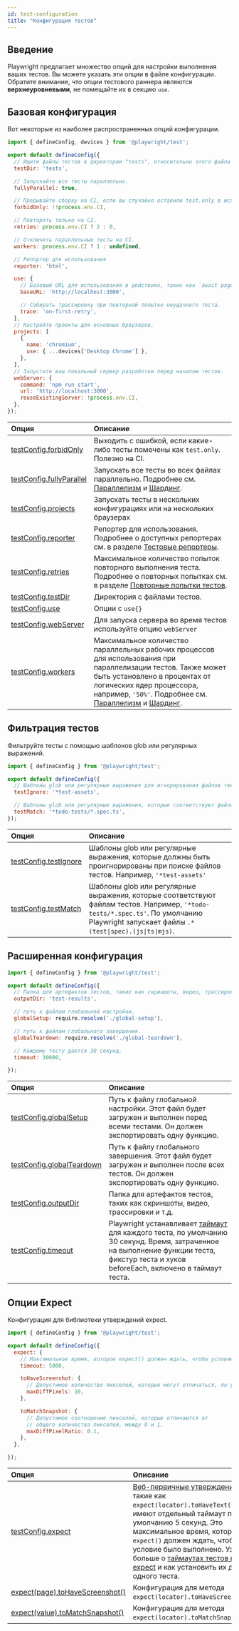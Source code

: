 ```yaml
---
id: test-configuration
title: "Конфигурация тестов"
---
```


## Введение

Playwright предлагает множество опций для настройки выполнения ваших тестов. Вы можете указать эти опции в файле конфигурации. Обратите внимание, что опции тестового раннера являются **верхнеуровневыми**, не помещайте их в секцию `use`.

## Базовая конфигурация

Вот некоторые из наиболее распространенных опций конфигурации.

```js
import { defineConfig, devices } from '@playwright/test';

export default defineConfig({
  // Ищите файлы тестов в директории "tests", относительно этого файла конфигурации.
  testDir: 'tests',

  // Запускайте все тесты параллельно.
  fullyParallel: true,

  // Прерывайте сборку на CI, если вы случайно оставили test.only в исходном коде.
  forbidOnly: !!process.env.CI,

  // Повторять только на CI.
  retries: process.env.CI ? 2 : 0,

  // Отключить параллельные тесты на CI.
  workers: process.env.CI ? 1 : undefined,

  // Репортер для использования
  reporter: 'html',

  use: {
    // Базовый URL для использования в действиях, таких как `await page.goto('/')`.
    baseURL: 'http://localhost:3000',

    // Собирать трассировку при повторной попытке неудачного теста.
    trace: 'on-first-retry',
  },
  // Настройте проекты для основных браузеров.
  projects: [
    {
      name: 'chromium',
      use: { ...devices['Desktop Chrome'] },
    },
  ],
  // Запустите ваш локальный сервер разработки перед началом тестов.
  webServer: {
    command: 'npm run start',
    url: 'http://localhost:3000',
    reuseExistingServer: !process.env.CI,
  },
});
```

| Опция | Описание |
| :- | :- |
| [testConfig.forbidOnly](/api/class-testconfig.mdx#test-config-forbid-only) | Выходить с ошибкой, если какие-либо тесты помечены как `test.only`. Полезно на CI.|
| [testConfig.fullyParallel](/api/class-testconfig.mdx#test-config-fully-parallel) | Запускать все тесты во всех файлах параллельно. Подробнее см. [Параллелизм](./test-parallel) и [Шардинг](./test-sharding). |
| [testConfig.projects](/api/class-testconfig.mdx#test-config-projects) | Запускать тесты в нескольких конфигурациях или на нескольких браузерах |
| [testConfig.reporter](/api/class-testconfig.mdx#test-config-reporter) | Репортер для использования. Подробнее о доступных репортерах см. в разделе [Тестовые репортеры](/test-reporters.mdx). |
| [testConfig.retries](/api/class-testconfig.mdx#test-config-retries) | Максимальное количество попыток повторного выполнения теста. Подробнее о повторных попытках см. в разделе [Повторные попытки тестов](/test-retries.mdx).|
| [testConfig.testDir](/api/class-testconfig.mdx#test-config-test-dir) | Директория с файлами тестов. |
| [testConfig.use](/api/class-testconfig.mdx#test-config-use)  | Опции с `use{}` |
| [testConfig.webServer](/api/class-testconfig.mdx#test-config-web-server) | Для запуска сервера во время тестов используйте опцию `webServer` |
| [testConfig.workers](/api/class-testconfig.mdx#test-config-workers) | Максимальное количество параллельных рабочих процессов для использования при параллелизации тестов. Также может быть установлено в процентах от логических ядер процессора, например, `'50%'`. Подробнее см. [Параллелизм](./test-parallel) и [Шардинг](./test-sharding). |

## Фильтрация тестов

Фильтруйте тесты с помощью шаблонов glob или регулярных выражений.

```js title="playwright.config.ts"
import { defineConfig } from '@playwright/test';

export default defineConfig({
  // Шаблоны glob или регулярные выражения для игнорирования файлов тестов.
  testIgnore: '*test-assets',

  // Шаблоны glob или регулярные выражения, которые соответствуют файлам тестов.
  testMatch: '*todo-tests/*.spec.ts',
});
```

| Опция | Описание |
| :- | :- |
| [testConfig.testIgnore](/api/class-testconfig.mdx#test-config-test-ignore) | Шаблоны glob или регулярные выражения, которые должны быть проигнорированы при поиске файлов тестов. Например, `'*test-assets'` |
| [testConfig.testMatch](/api/class-testconfig.mdx#test-config-test-match) | Шаблоны glob или регулярные выражения, которые соответствуют файлам тестов. Например, `'*todo-tests/*.spec.ts'`. По умолчанию Playwright запускает файлы <code>.*(test&#124;spec)\.(js&#124;ts&#124;mjs)</code>. |

## Расширенная конфигурация

```js title="playwright.config.ts"
import { defineConfig } from '@playwright/test';

export default defineConfig({
  // Папка для артефактов тестов, таких как скриншоты, видео, трассировки и т.д.
  outputDir: 'test-results',

  // путь к файлам глобальной настройки.
  globalSetup: require.resolve('./global-setup'),

  // путь к файлам глобального завершения.
  globalTeardown: require.resolve('./global-teardown'),

  // Каждому тесту дается 30 секунд.
  timeout: 30000,

});
```

| Опция | Описание |
| :- | :- |
| [testConfig.globalSetup](/api/class-testconfig.mdx#test-config-global-setup) | Путь к файлу глобальной настройки. Этот файл будет загружен и выполнен перед всеми тестами. Он должен экспортировать одну функцию. |
| [testConfig.globalTeardown](/api/class-testconfig.mdx#test-config-global-teardown) |Путь к файлу глобального завершения. Этот файл будет загружен и выполнен после всех тестов. Он должен экспортировать одну функцию. |
| [testConfig.outputDir](/api/class-testconfig.mdx#test-config-output-dir) | Папка для артефактов тестов, таких как скриншоты, видео, трассировки и т.д. |
| [testConfig.timeout](/api/class-testconfig.mdx#test-config-timeout) | Playwright устанавливает [таймаут](./test-timeouts.mdx) для каждого теста, по умолчанию 30 секунд. Время, затраченное на выполнение функции теста, фикстур теста и хуков beforeEach, включено в таймаут теста. |

## Опции Expect

Конфигурация для библиотеки утверждений expect.

```js title="playwright.config.ts"
import { defineConfig } from '@playwright/test';

export default defineConfig({
  expect: {
    // Максимальное время, которое expect() должен ждать, чтобы условие было выполнено.
    timeout: 5000,

    toHaveScreenshot: {
      // Допустимое количество пикселей, которые могут отличаться, по умолчанию не установлено.
      maxDiffPixels: 10,
    },

    toMatchSnapshot: {
      // Допустимое соотношение пикселей, которые отличаются от
      // общего количества пикселей, между 0 и 1.
      maxDiffPixelRatio: 0.1,
    },
  },

});
```

| Опция | Описание |
| :- | :- |
| [testConfig.expect](/api/class-testconfig.mdx#test-config-expect) | [Веб-первичные утверждения](./test-assertions.mdx), такие как `expect(locator).toHaveText()`, имеют отдельный таймаут по умолчанию 5 секунд. Это максимальное время, которое `expect()` должен ждать, чтобы условие было выполнено. Узнайте больше о [таймаутах тестов и expect](./test-timeouts.mdx) и как установить их для одного теста. |
| [expect(page).toHaveScreenshot()](/api/class-pageassertions.mdx#page-assertions-to-have-screenshot-1) | Конфигурация для метода `expect(locator).toHaveScreenshot()`. |
| [expect(value).toMatchSnapshot()](/api/class-snapshotassertions.mdx#snapshot-assertions-to-match-snapshot-1)| Конфигурация для метода `expect(locator).toMatchSnapshot()`.|
